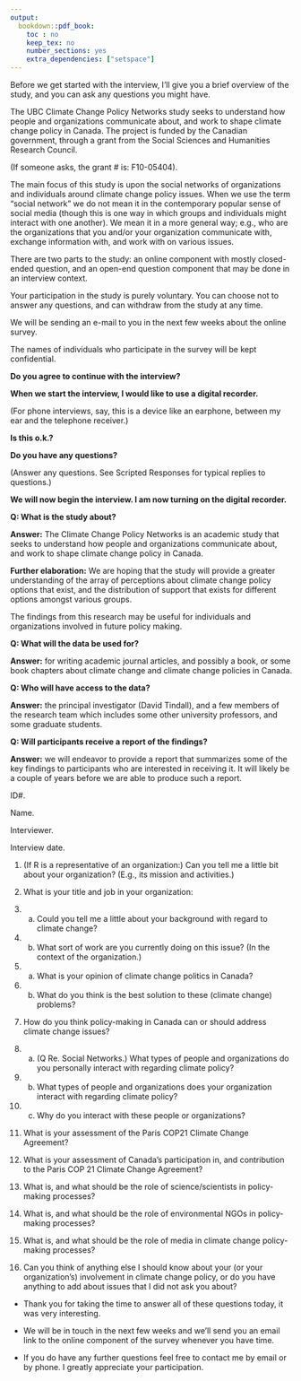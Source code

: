 ```yaml
---
output:
  bookdown::pdf_book:
    toc : no
    keep_tex: no
    number_sections: yes
    extra_dependencies: ["setspace"]
---
```


\centerline{\underline{PREAMBLE TO MAIN CANADA COMPON Interview: Version 1.}}

\centerline{Feb 18th, 2015.}

Before we get started with the interview, I’ll give you a brief overview of the study, and you can ask any questions you might have.

\noindent
The UBC Climate Change Policy Networks study seeks to understand how people and organizations communicate about, and work to shape climate change policy in Canada.  The project is funded by the Canadian government, through a grant from the Social Sciences and Humanities Research Council. 


\noindent
(If someone asks, the grant # is: F10-05404).


\noindent
The main focus of this study is upon the social networks of organizations and individuals around climate change policy issues. When we use the term “social network” we do not mean it in the contemporary popular sense of social media (though this is one way in which groups and individuals might interact with one another). We mean it in a more general way; e.g., who are the organizations that you and/or your organization communicate with, exchange information with, and work with on various issues.


\noindent
There are two parts to the study: an online component with mostly closed-ended question, and an open-end question component that may be done in an interview context.

\noindent
Your participation in the study is purely voluntary. You can choose not to answer any questions, and can withdraw from the study at any time.

\noindent
We will be sending an e-mail to you in the next few weeks about the online survey.

\noindent
The names of individuals who participate in the survey will be kept confidential.


\noindent
**Do you agree to continue with the interview?**


\noindent
**When we start the interview, I would like to use a digital recorder.**


\noindent
(For phone interviews, say, this is a device like an earphone, between my ear and the telephone receiver.)


\noindent
**Is this o.k.?**


\noindent
**Do you have any questions?**


\noindent
(Answer any questions. See Scripted Responses for typical replies to questions.)


\noindent
**We will now begin the interview. I am now turning on the digital recorder.**



\noindent
\underline{**SCRIPTED REPLIES TO TYPICAL QUESTIONS:**}

\noindent
**Q: What is the study about?**

\noindent
**Answer:** The Climate Change Policy Networks is an academic study that seeks to understand how people and organizations communicate about, and work to shape climate change policy in Canada.  

\noindent
**Further elaboration:** We are hoping that the study will provide a greater understanding of the array of perceptions about climate change policy options that exist, and the distribution of support that exists for different options amongst various groups.

\noindent
The findings from this research may be useful for individuals and organizations involved in future policy making.

\noindent
**Q: What will the data be used for?**

\noindent
**Answer:** for writing academic journal articles, and possibly a book, or some book chapters about climate change and climate change policies in Canada.

\noindent
**Q: Who will have access to the data?**

\noindent
**Answer:** the principal investigator (David Tindall), and a few members of the research team which includes some other university professors, and some graduate students.

\noindent
**Q: Will participants receive a report of the findings?**

\noindent
**Answer:** we will endeavor to provide a report that summarizes some of the key findings to participants who are interested in receiving it. It will likely be a couple of years before we are able to produce such a report.


\centerline{\underline{UBC Climate Change Policy Study: Main Interview Schedule.}}


ID#.



Name.



Interviewer.



Interview date.



1. (If R is a representative of an organization:) Can you tell me a little bit about your organization? (E.g., its mission and activities.)







2. What is your title and job in your organization:






3. a. Could you tell me a little about your background with regard to climate change? 




3. b. What sort of work are you currently doing on this issue? (In the context of the 
      organization.)



4. a. What is your opinion of climate change politics in Canada? 




4. b. What do you think is the best solution to these (climate change) problems?






5. How do you think policy-making in Canada can or should address climate change issues?






6. a. (Q Re. Social Networks.) What types of people and organizations do you personally interact with regarding climate policy? 



6. b. What types of people and organizations does your organization interact with regarding climate policy? 



6. c. Why do you interact with these people or organizations?






7. What is your assessment of the Paris COP21 Climate Change Agreement?






8. What is your assessment of Canada's participation in, and contribution to the Paris COP 21 Climate Change Agreement?




9. What is, and what should be the role of science/scientists in policy-making processes?





10. What is, and what should be the role of environmental NGOs in policy-making processes?




11. What is, and what should be the role of media in climate change policy-making processes?






12. Can you think of anything else I should know about your (or your organization’s) involvement in climate change policy, or do you have anything to add about issues that I did not ask you about?






- Thank you for taking the time to answer all of these questions today, it was very interesting. 



- We will be in touch in the next few weeks and we’ll send you an email link to the online component of the survey whenever you have time. 



- If you do have any further questions feel free to contact me by email or by phone. I greatly appreciate your participation.

